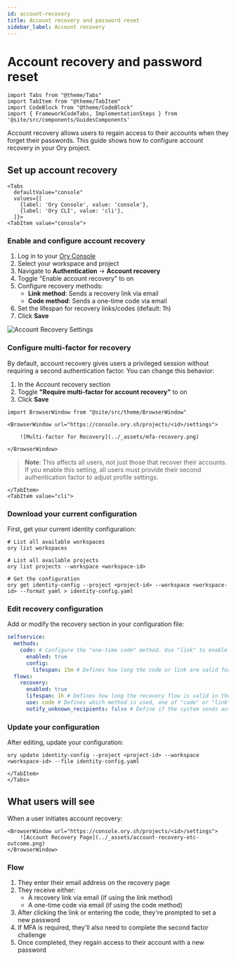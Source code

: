 ```yaml
---
id: account-recovery
title: Account recovery and password reset
sidebar_label: Account recovery
---
```


# Account recovery and password reset

```mdx-code-block
import Tabs from "@theme/Tabs"
import TabItem from "@theme/TabItem"
import CodeBlock from "@theme/CodeBlock"
import { FrameworkCodeTabs, ImplementationSteps } from '@site/src/components/GuidesComponents'
```

Account recovery allows users to regain access to their accounts when they forget their passwords. This guide shows how to configure account recovery in your Ory project.

## Set up account recovery

```mdx-code-block
<Tabs
  defaultValue="console"
  values={[
    {label: 'Ory Console', value: 'console'},
    {label: 'Ory CLI', value: 'cli'},
  ]}>
<TabItem value="console">
```

### Enable and configure account recovery

1. Log in to your [Ory Console](https://console.ory.sh/)
2. Select your workspace and project
3. Navigate to **Authentication** → **Account recovery**
4. Toggle "Enable account recovery" to on
5. Configure recovery methods:
   - **Link method**: Sends a recovery link via email
   - **Code method**: Sends a one-time code via email
6. Set the lifespan for recovery links/codes (default: 1h)
7. Click **Save**

![Account Recovery Settings](../_assets/account-recovery-settings.png)

### Configure multi-factor for recovery

By default, account recovery gives users a privileged session without requiring a second authentication factor. You can change this behavior:

1. In the Account recovery section
2. Toggle **"Require multi-factor for account recovery"** to on
3. Click **Save**

```mdx-code-block
import BrowserWindow from "@site/src/theme/BrowserWindow"

<BrowserWindow url="https://console.ory.sh/projects/<id>/settings">

    ![Multi-factor for Recovery](../_assets/mfa-recovery.png)

</BrowserWindow>
```
> **Note**: This affects all users, not just those that recover their accounts. If you enable this setting, all users must provide their second authentication factor to adjust profile settings.

```mdx-code-block
</TabItem>
<TabItem value="cli">
```

### Download your current configuration

First, get your current identity configuration:

```shell
# List all available workspaces
ory list workspaces

# List all available projects
ory list projects --workspace <workspace-id>

# Get the configuration
ory get identity-config --project <project-id> --workspace <workspace-id> --format yaml > identity-config.yaml
```

### Edit recovery configuration

Add or modify the recovery section in your configuration file:

```yaml
selfservice:
  methods:
    code: # Configure the "one-time code" method. Use "link" to enable "magic link" method.
      enabled: true
      config:
        lifespan: 15m # Defines how long the code or link are valid for. Default: 1h.
  flows:
    recovery:
      enabled: true
      lifespan: 1h # Defines how long the recovery flow is valid in the UI. Default: 1h.
      use: code # Defines which method is used, one of "code" or "link".
      notify_unknown_recipients: false # Define if the system sends automated recovery notifications to unknown email addresses.
```

### Update your configuration

After editing, update your configuration:

```shell
ory update identity-config --project <project-id> --workspace <workspace-id> --file identity-config.yaml
```

```mdx-code-block
</TabItem>
</Tabs>
```

## What users will see

When a user initiates account recovery:

```mdx-code-block
<BrowserWindow url="https://console.ory.sh/projects/<id>/settings">
    ![Account Recovery Page](../_assets/account-recovery-otc-outcome.png)
</BrowserWindow>
```

### Flow
1. They enter their email address on the recovery page
2. They receive either:
   - A recovery link via email (if using the link method)
   - A one-time code via email (if using the code method)
3. After clicking the link or entering the code, they're prompted to set a new password
4. If MFA is required, they'll also need to complete the second factor challenge
5. Once completed, they regain access to their account with a new password
